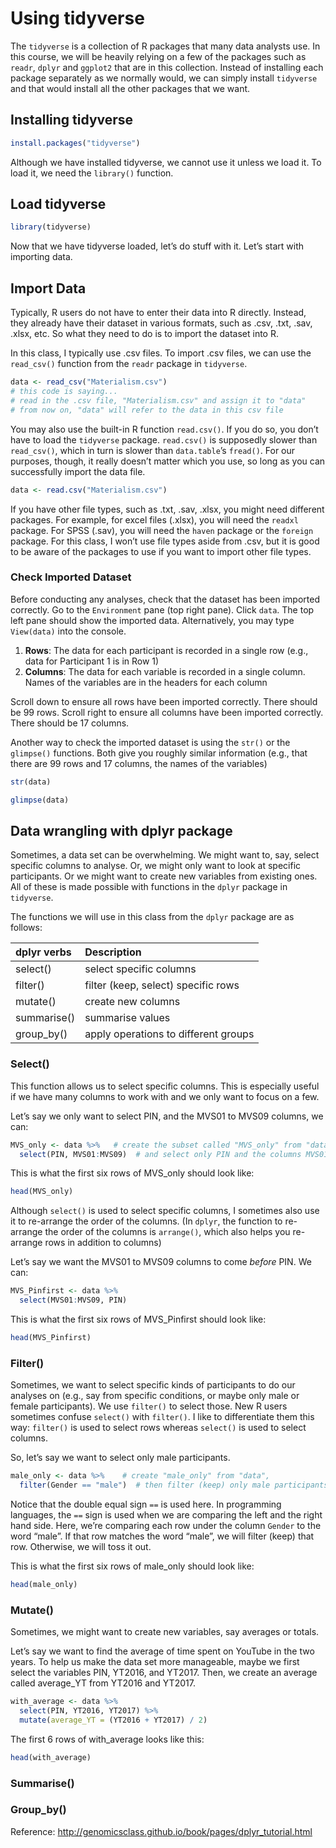 # Using tidyverse {#tidyverse} 

The `tidyverse` is a collection of R packages that many data analysts use. In this course, we will be heavily relying on a few of the packages such as `readr`, `dplyr` and `ggplot2` that are in this collection. Instead of installing each package separately as we normally would, we can simply install `tidyverse` and that would install all the other packages that we want.

## Installing tidyverse

```r
install.packages("tidyverse")

```

Although we have installed tidyverse, we cannot use it unless we load it. To load it, we need the `library()` function. 

## Load tidyverse

```r

library(tidyverse)

```

Now that we have tidyverse loaded, let's do stuff with it. Let's start with importing data. 

## Import Data

Typically, R users do not have to enter their data into R directly. Instead, they already have their dataset in various formats, such as .csv, .txt, .sav, .xlsx, etc. So what they need to do is to import the dataset into R. 

In this class, I typically use .csv files. To import .csv files, we can use the `read_csv()` function from the `readr` package in `tidyverse`. 


```r

data <- read_csv("Materialism.csv")
# this code is saying...
# read in the .csv file, "Materialism.csv" and assign it to "data"
# from now on, "data" will refer to the data in this csv file

```

You may also use the built-in R function `read.csv()`. If you do so, you don't have to load the `tidyverse` package. `read.csv()` is supposedly slower than `read_csv()`, which in turn is slower than `data.table`'s `fread()`. For our purposes, though, it really doesn't matter which you use, so long as you can successfully import the data file. 

```r

data <- read.csv("Materialism.csv")

```

If you have other file types, such as .txt, .sav, .xlsx, you might need different packages. For example, for excel files (.xlsx), you will need the `readxl` package. For SPSS (.sav), you will need the `haven` package or the `foreign` package. For this class, I won't use file types aside from .csv, but it is good to be aware of the packages to use if you want to import other file types. 


### Check Imported Dataset

Before conducting any analyses, check that the dataset has been imported correctly. Go to the `Environment` pane (top right pane). Click `data`. The top left pane should show the imported data. Alternatively, you may type `View(data)` into the console. 

1. **Rows**: The data for each participant is recorded in a single row (e.g., data for Participant 1 is in Row 1)
1. **Columns**: The data for each variable is recorded in a single column. Names of the variables are in the headers for each column

Scroll down to ensure all rows have been imported correctly. There should be 99 rows. Scroll right to ensure all columns have been imported correctly. There should be 17 columns. 

Another way to check the imported dataset is using the `str()` or the `glimpse()` functions. Both give you roughly similar information (e.g., that there are 99 rows and 17 columns, the names of the variables)

```r

str(data)

glimpse(data)


```


## Data wrangling with dplyr package

Sometimes, a data set can be overwhelming. We might want to, say, select specific columns to analyse. Or, we might only want to look at specific participants. Or we might want to create new variables from existing ones. All of these is made possible with functions in the `dplyr` package in `tidyverse`.

The functions we will use in this class from the `dplyr` package are as follows:

| dplyr verbs |	Description |
|:---|:---|
|select() | select specific columns |
|filter() |	filter (keep, select) specific rows |
|mutate()	| create new columns |
|summarise()	| summarise values |
|group_by()	| apply operations to different groups | 

### Select() 

This function allows us to select specific columns. This is especially useful if we have many columns to work with and we only want to focus on a few. 

Let's say we only want to select PIN, and the MVS01 to MVS09 columns, we can: 

```r

MVS_only <- data %>%   # create the subset called "MVS_only" from "data"
  select(PIN, MVS01:MVS09)  # and select only PIN and the columns MVS01 to MVS09

```

This is what the first six rows of MVS_only should look like: 

```r
head(MVS_only)

```

Although `select()` is used to select specific columns, I sometimes also use it to re-arrange the order of the columns. (In `dplyr`, the function to re-arrange the order of the columns is `arrange()`, which also helps you re-arrange rows in addition to columns) 

Let's say we want the MVS01 to MVS09 columns to come _before_ PIN. We can: 

```r

MVS_Pinfirst <- data %>%   
  select(MVS01:MVS09, PIN)  

```

This is what the first six rows of MVS_Pinfirst should look like: 

```r
head(MVS_Pinfirst)

```

### Filter()

Sometimes, we want to select specific kinds of participants to do our analyses on (e.g., say from specific conditions, or maybe only male or female participants). We use `filter()` to select those. New R users sometimes confuse `select()` with `filter()`. I like to differentiate them this way: `filter()` is used to select rows whereas `select()` is used to select columns. 

So, let's say we want to select only male participants. 

``` r

male_only <- data %>%	 # create "male_only" from "data", 
  filter(Gender == "male")  # then filter (keep) only male participants

```
Notice that the double equal sign `==` is used here. In programming languages, the `==` sign is used when we are comparing the left and the right hand side. Here, we're comparing each row under the column `Gender` to the word "male". If  that row matches the word "male", we will filter (keep) that row. Otherwise, we will toss it out. 

This is what the first six rows of male_only should look like: 

```r
head(male_only)

```

### Mutate()

Sometimes, we might want to create new variables, say averages or totals. 

Let's say we want to find the average of time spent on YouTube in the two years. To help us make the data set more manageable, maybe we first select the variables PIN, YT2016, and YT2017. Then, we create an average called average_YT from YT2016 and YT2017.

```r

with_average <- data %>% 
  select(PIN, YT2016, YT2017) %>% 
  mutate(average_YT = (YT2016 + YT2017) / 2)

```

The first 6 rows of with_average looks like this: 

```r
head(with_average)

```

### Summarise()


### Group_by()


Reference: [http://genomicsclass.github.io/book/pages/dplyr_tutorial.html](http://genomicsclass.github.io/book/pages/dplyr_tutorial.html)
